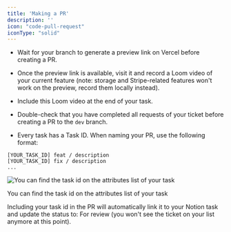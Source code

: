 ```yaml
---
title: 'Making a PR'
description: ''
icon: "code-pull-request"
iconType: "solid"
---
```

- Wait for your branch to generate a preview link on Vercel before creating a PR.
- Once the preview link is available, visit it and record a Loom video of your current feature (note: storage and Stripe-related features won't work on the preview, record them locally instead).
- Include this Loom video at the end of your task.
- Double-check that you have completed all requests of your ticket before creating a PR to the `dev` branch.

- Every task has a Task ID. When naming your PR, use the following format:

```tsx
[YOUR_TASK_ID] feat / description
[YOUR_TASK_ID] fix / description
...

```

![You can find the task id on the attributes list of your task](https://prod-files-secure.s3.us-west-2.amazonaws.com/6c287c3f-0b82-488b-bc08-312929473139/f6e38cc9-93c7-4668-9509-dd010d67c146/CleanShot_2024-04-03_at_15.57.08.png)

You can find the task id on the attributes list of your task

Including your task id in the PR will automatically link it to your Notion task and update the status to: For review (you won't see the ticket on your list anymore at this point).
